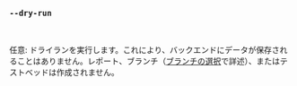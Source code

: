 ### `--dry-run`

<br />

任意: ドライランを実行します。これにより、バックエンドにデータが保存されることはありません。レポート、ブランチ（[ブランチの選択](/ja/docs/explanation/branch-selection/)で詳述）、またはテストベッドは作成されません。